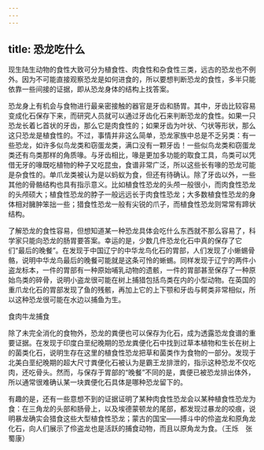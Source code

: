 ```yaml
---
---
---
```

title: 恐龙吃什么
---




现生陆生动物的食性大致可分为植食性、肉食性和杂食性三类，远古的恐龙也不例外。因为不可能直接观察恐龙是如何进食的，所以要想判断恐龙的食性，多半只能依靠一些间接的证据，即从恐龙身体的结构上找答案。

恐龙身上有机会与食物进行最亲密接触的器官是牙齿和肠胃。其中，牙齿比较容易变成化石保存下来，而研究人员就可以通过牙齿化石来判断恐龙的食性。如果一只恐龙长着匕首状的牙齿，那么它是肉食性的；如果牙齿为叶状、勺状等形状，那么这只恐龙是植食性的。不过，事情并非这么简单，恐龙家族中总是不乏另类：有一些恐龙，如许多似鸟龙类和窃蛋龙类，满口没有一颗牙齿！一些似鸟龙类和窃蛋龙类还有鸟类那样的角质喙。与牙齿相比，喙是更加多功能的取食工具，鸟类可以凭借无牙的喙既吃植物的种子又吃昆虫，食谱非常广泛，所以这些长有喙的恐龙可能是杂食性的。单爪龙类被认为是以蚂蚁为食，但还有待确认。除了牙齿以外，一些其他的骨骼结构也具有指示意义。比如植食性恐龙的头颅一般很小，而肉食性恐龙的头颅硕大；植食性恐龙的脖子一般远远长于肉食性恐龙；大多数植食性恐龙的身体相对臃肿笨拙一些；猎食性恐龙一般有尖锐的爪子，而植食性恐龙则常常有蹄状结构。

了解恐龙的食性容易，但想知道某一种恐龙具体会吃什么东西就不那么容易了，科学家只能向恐龙的肠胃要答案。幸运的是，少数几件恐龙化石中真的保存了它们“最后的晚餐”。在发现于中国辽宁的中华龙鸟化石的胃部，人们发现了小蜥蜴骨骼，说明中华龙鸟最后的晚餐可能就是这条可怜的蜥蜴。同样发现于辽宁的两件小盗龙标本，一件的胃部有一种原始哺乳动物的遗骸，一件的胃部甚至保存了一种原始鸟类的碎骨，说明小盗龙很可能在树上捕猎包括鸟类在内的小型动物。在英国的重爪龙化石的胃部发现了鱼的残骸，再加上它的上下颚和牙齿与鳄类非常相似，所以这种恐龙很可能在水边以捕鱼为生。

食肉牛龙捕食



除了未完全消化的食物外，恐龙的粪便也可以保存为化石，成为透露恐龙食谱的重要证据。在发现于印度白垩纪晚期的恐龙粪便化石中找到过草本植物和生长在树上的菌类化石，说明生存在这里的植食性恐龙把草和菌类作为食物的一部分。发现于北美白垩纪晚期的超大尺寸粪便化石被认为是霸王龙排泄的，指示这种恐龙不仅吃肉，还吃骨头。然而，与保存于胃部的“晚餐”不同的是，粪便已被恐龙排出体外，所以通常很难确认某一块粪便化石具体是哪种恐龙留下的。

有趣的是，还有一些意想不到的证据证明了某种肉食性恐龙会以某种植食性恐龙为食：在三角龙的头部和肠骨上，以及埃德蒙顿龙的尾部，都发现过暴龙的咬痕，说明暴龙确实会猎食这些大型植食性恐龙；蒙古的国宝——搏斗中的伶盗龙和原角龙化石，向人们展示了伶盗龙也是活跃的捕食动物，而且以原角龙为食。（王烁　张蜀康）